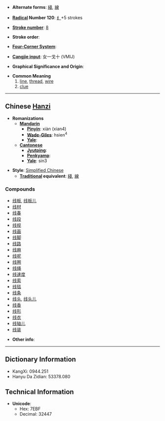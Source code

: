 * '''Alternate forms''': [[綫]], [[線]]

* '''[[Wiktionary:Chinese radical index| Radical]] Number 120''': [[Wiktionary:Chinese radical index 纟|纟]]+5 strokes

* '''[[Wiktionary:Chinese total strokes index|Stroke number]]''': [[Wiktionary:Chinese total strokes index 8|8]]

* '''Stroke order''': 

* '''[[Wiktionary:Chinese four corner index|Four-Corner System]]''': 

* '''[[Wiktionary:Chinese Cangjie index|Cangjie input]]''': 女一戈十 (VMIJ)

* '''Graphical Significance and Origin''': 

* '''Common Meaning'''
*# [[line]], [[thread]], [[wire]]
*# [[clue]]


----

== Chinese [[Hanzi]] ==

* '''Romanizations'''
** '''[[Mandarin]]'''
*** '''[[Pinyin]]''': xiàn (xian4)
*** '''[[Wade-Giles]]''': hsien<sup>4</sup>
*** '''[[Yale]]''': 
** '''[[Cantonese]]'''
*** '''[[Jyutping]]''':
*** '''[[Penkyamp]]''': 
*** '''[[Yale]]''': sin3

* '''Style''': [[Simplified Chinese]] 
** '''[[Traditional Chinese|Traditional]] equivalent''': [[綫]], [[線]]

===Compounds===
*[[线板]], [[线板儿]]
*[[线材]]
*[[线春]]
*[[线段]]
*[[线规]]
*[[线画]]
*[[线脚]]
*[[线路]]
*[[线麻]]
*[[线呢]]
*[[线圈]]
*[[线绳]]
*[[线速度]]
*[[线索]]
*[[线毯]]
*[[线条]]
*[[线头]], [[线头儿]]
*[[线香]]
*[[线形]]
*[[线衣]]
*[[线轴儿]]
*[[线装]]

* '''Other info''': 

----

== Dictionary Information ==

* KangXi: 0944.251
* Hanyu Da Zidian: 53378.080

== Technical Information ==

* '''Unicode''':
** Hex: 7EBF
** Decimal: 32447